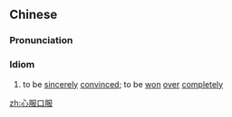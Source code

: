 ==Chinese==
{{zh-forms|type=22}}

===Pronunciation===
{{zh-pron
|m=xīnfúkǒufú
|c=sam1 fuk6 hau2 fuk6
|mn=sim-ho̍k-kháu-ho̍k
|cat=id
}}

===Idiom===
{{zh-idiom}}

# to be [[sincerely]] [[convinced]]; to be [[won]] [[over]] [[completely]]

[[zh:心服口服]]